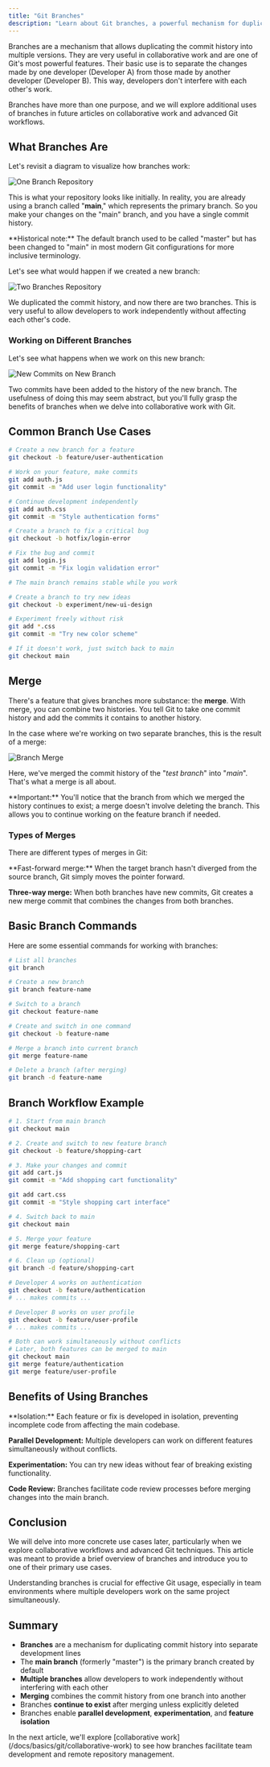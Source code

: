 ```yaml
---
title: "Git Branches"
description: "Learn about Git branches, a powerful mechanism for duplicating commit history. Understand how branches enable parallel development and collaborative work without conflicts."
---
```


Branches are a mechanism that allows duplicating the commit history into multiple versions. They are very useful in collaborative work and are one of Git's most powerful features. Their basic use is to separate the changes made by one developer (Developer A) from those made by another developer (Developer B). This way, developers don't interfere with each other's work.

<Note type="info">
Branches have more than one purpose, and we will explore additional uses of branches in future articles on collaborative work and advanced Git workflows.
</Note>

## What Branches Are

Let's revisit a diagram to visualize how branches work:

![One Branch Repository](/images/docs/assets/basics/git/one-branch-repo.png)

This is what your repository looks like initially. In reality, you are already using a branch called "**main**," which represents the primary branch. So you make your changes on the "main" branch, and you have a single commit history.

<Note>
**Historical note:** The default branch used to be called "master" but has been changed to "main" in most modern Git configurations for more inclusive terminology.
</Note>

Let's see what would happen if we created a new branch:

![Two Branches Repository](/images/docs/assets/basics/git/two-branch-repo.png)

We duplicated the commit history, and now there are two branches. This is very useful to allow developers to work independently without affecting each other's code.

### Working on Different Branches

Let's see what happens when we work on this new branch:

![New Commits on New Branch](/images/docs/assets/basics/git/new-commits.png)

Two commits have been added to the history of the new branch. The usefulness of doing this may seem abstract, but you'll fully grasp the benefits of branches when we delve into collaborative work with Git.

## Common Branch Use Cases

<Tabs>
<TabsContent value="feature" label="Feature Development">

```bash
# Create a new branch for a feature
git checkout -b feature/user-authentication

# Work on your feature, make commits
git add auth.js
git commit -m "Add user login functionality"

# Continue development independently
git add auth.css
git commit -m "Style authentication forms"
```

</TabsContent>
<TabsContent value="bugfix" label="Bug Fixes">

```bash
# Create a branch to fix a critical bug
git checkout -b hotfix/login-error

# Fix the bug and commit
git add login.js
git commit -m "Fix login validation error"

# The main branch remains stable while you work
```

</TabsContent>
<TabsContent value="experiment" label="Experimentation">

```bash
# Create a branch to try new ideas
git checkout -b experiment/new-ui-design

# Experiment freely without risk
git add *.css
git commit -m "Try new color scheme"

# If it doesn't work, just switch back to main
git checkout main
```

</TabsContent>
</Tabs>

## Merge

There's a feature that gives branches more substance: the **merge**. With merge, you can combine two histories. You tell Git to take one commit history and add the commits it contains to another history.

In the case where we're working on two separate branches, this is the result of a merge:

![Branch Merge](/images/docs/assets/basics/git/merge.png)

Here, we've merged the commit history of the "*test branch*" into "*main*". That's what a merge is all about.

<Note type="success">
**Important:** You'll notice that the branch from which we merged the history continues to exist; a merge doesn't involve deleting the branch. This allows you to continue working on the feature branch if needed.
</Note>

### Types of Merges

There are different types of merges in Git:

<Note type="info">
**Fast-forward merge:** When the target branch hasn't diverged from the source branch, Git simply moves the pointer forward.

**Three-way merge:** When both branches have new commits, Git creates a new merge commit that combines the changes from both branches.
</Note>

## Basic Branch Commands

Here are some essential commands for working with branches:

```bash
# List all branches
git branch

# Create a new branch
git branch feature-name

# Switch to a branch
git checkout feature-name

# Create and switch in one command
git checkout -b feature-name

# Merge a branch into current branch
git merge feature-name

# Delete a branch (after merging)
git branch -d feature-name
```

## Branch Workflow Example

<Tabs>
<TabsContent value="complete" label="Complete Workflow">

```bash
# 1. Start from main branch
git checkout main

# 2. Create and switch to new feature branch
git checkout -b feature/shopping-cart

# 3. Make your changes and commit
git add cart.js
git commit -m "Add shopping cart functionality"

git add cart.css
git commit -m "Style shopping cart interface"

# 4. Switch back to main
git checkout main

# 5. Merge your feature
git merge feature/shopping-cart

# 6. Clean up (optional)
git branch -d feature/shopping-cart
```

</TabsContent>
<TabsContent value="collaborative" label="Collaborative Scenario">

```bash
# Developer A works on authentication
git checkout -b feature/authentication
# ... makes commits ...

# Developer B works on user profile  
git checkout -b feature/user-profile
# ... makes commits ...

# Both can work simultaneously without conflicts
# Later, both features can be merged to main
git checkout main
git merge feature/authentication
git merge feature/user-profile
```

</TabsContent>
</Tabs>

## Benefits of Using Branches

<Note type="success">
**Isolation:** Each feature or fix is developed in isolation, preventing incomplete code from affecting the main codebase.

**Parallel Development:** Multiple developers can work on different features simultaneously without conflicts.

**Experimentation:** You can try new ideas without fear of breaking existing functionality.

**Code Review:** Branches facilitate code review processes before merging changes into the main branch.
</Note>

## Conclusion

We will delve into more concrete use cases later, particularly when we explore collaborative workflows and advanced Git techniques. This article was meant to provide a brief overview of branches and introduce you to one of their primary use cases.

Understanding branches is crucial for effective Git usage, especially in team environments where multiple developers work on the same project simultaneously.

## Summary

- **Branches** are a mechanism for duplicating commit history into separate development lines
- The **main branch** (formerly "master") is the primary branch created by default
- **Multiple branches** allow developers to work independently without interfering with each other
- **Merging** combines the commit history from one branch into another
- Branches **continue to exist** after merging unless explicitly deleted
- Branches enable **parallel development**, **experimentation**, and **feature isolation**

<Note>
In the next article, we'll explore [collaborative work](/docs/basics/git/collaborative-work) to see how branches facilitate team development and remote repository management.
</Note>